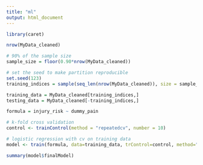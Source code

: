 ```yaml
---
title: "ml"
output: html_document
---
```


```r
library(caret)
```


```r

nrow(MyData_cleaned)

# 90% of the sample size 
sample_size = floor(0.90*nrow(MyData_cleaned))

# set the seed to make partition reproducible
set.seed(123)
training_indices = sample(seq_len(nrow(MyData_cleaned)), size = sample_size)

training_data = MyData_cleaned[training_indices,]
testing_data = MyData_cleaned[-training_indices,]

formula = injury_risk ~ dummy_pain

# k-fold cross validation 
control <- trainControl(method = "repeatedcv", number = 10)

# logistic regression with cv on training data
model <- train(formula, data=training_data, trControl=control, method="glm")

summary(model$finalModel)


```